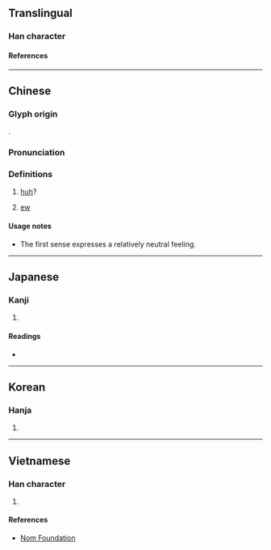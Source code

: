{{character info}}
==Translingual==

===Han character===
{{Han char|rn=30|rad=口|as=06|sn=9|four=65032|canj=RKN|ids=⿰口夷}}

====References====
{{Han ref|kx=0186.080|dkj=03535|dj=0405.300|hdz=10614.010|uh=54A6}}

----

==Chinese==
{{zh-forms}}

===Glyph origin===
{{Han etym}}
{{Han compound|口|夷|ls=psc|c1=s|c2=p}}.

===Pronunciation===
{{zh-pron
|m=yí
|c=ji2,ji4
|h=pfs=
|md=
|mn=
|w=
|mc=y
|oc=y
|cat=
}}

===Definitions===
{{zh-hanzi}}

# {{n-g|An interjection used to express confusion.}} [[huh]]?
#: {{zh-x|咦，我 的 鑰匙{shi} 呢？|Huh? Where is my key?}}
#: {{zh-x|咦，他 怎麼 在 這兒{r}？|Uh, why is he here?}}
# {{lb|zh|Cantonese}} {{n-g|Expression of disgust.}} [[ew]]

====Usage notes====
* The first sense expresses a relatively neutral feeling.

----

==Japanese==

===Kanji===
{{ja-kanji|grade=|rs=口06}}

# {{rfdef|ja|sort=口06}}

====Readings====
* {{ja-readings|on=[[い]] (i), [[き]] (ki), [[たい]] (tai), [[だい]] (dai)|kun=[[といき]] (toiki)}}

----

==Korean==

===Hanja===
{{ko-hanja|hangeul=[[이]], [[재]]|rv=i, jae|mr=i, chae}}

# {{rfdef|ko|sort=口06}}

----

==Vietnamese==

===Han character===
{{vi-readings|rs=口06|reading=gì, di, ri}}

# {{rfdef|vi|sort=口06}}

====References====
* [http://nomfoundation.org/common/nom_details.php?codepoint=54A6 Nom Foundation]